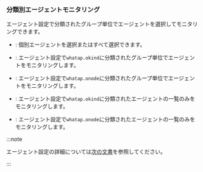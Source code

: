 ### 分類別エージェントモニタリング

<ImgLang img='apm-dashboard-select-agent-by-category.png' desc='分類によるエージェントの選択' />

エージェント設定で分類されたグループ単位でエージェントを選択してモニタリングできます。

- <Cmdname sid="ITM06005" className="uitext" />: 個別エージェントを選択またはすべて選択できます。

- <Cmdname sid="ITM06006" className="uitext" />: エージェント設定で<code>whatap.okind</code>に分類されたグループ単位でエージェントをモニタリングします。

- <Cmdname sid="ITM06007" className="uitext" />: エージェント設定で<code>whatap.onode</code>に分類されたグループ単位でエージェントをモニタリングします。

- <Cmdname sid="ITM06008" className="uitext" />: エージェント設定で<code>whatap.okind</code>に分類されたエージェントの一覧のみをモニタリングします。

- <Cmdname sid="ITM06009" className="uitext" />: エージェント設定で<code>whatap.onode</code>に分類されたエージェントの一覧のみをモニタリングします。

:::note

エージェント設定の詳細については[次の文書](agent-name)を参照してください。

:::
